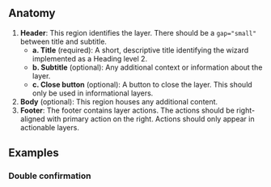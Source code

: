 
## Anatomy

<Example plain>
  <CenterLayerAnatomy />
</Example>

1. **Header**: This region identifies the layer. There should be a `gap="small"` between title and subtitle.
   - **a. Title** (required): A short, descriptive title identifying the wizard implemented as a Heading level 2.
   - **b. Subtitle** (optional): Any additional context or information about the layer.
   - **c. Close button** (optional): A button to close the layer. This should only be used in informational layers.
1. **Body** (optional): This region houses any additional content.
1. **Footer**: The footer contains layer actions. The actions should be right-aligned with primary action on the right. Actions should only appear in actionable layers.

## Examples

### Double confirmation
